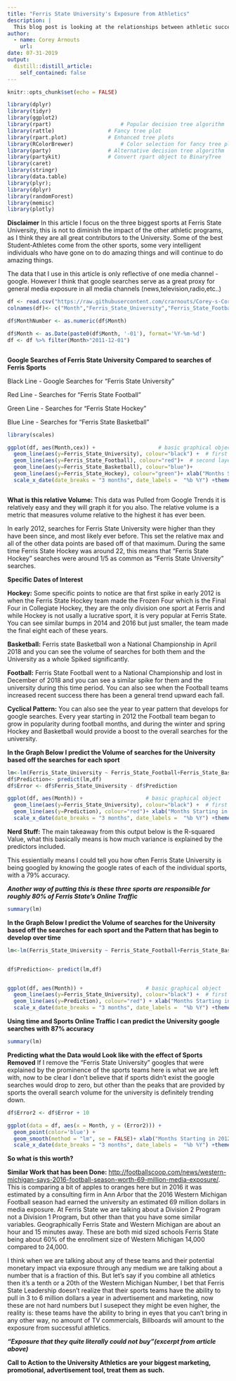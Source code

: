 ---
title: "Ferris State University's Exposure from Athletics"
description: |
  This blog post is looking at the relationships between athletic successes and the exposure that the university gets as a result of the atheltic success. I know in the past I have heard a lot of talk about how Ferris is underfunded and even though we dominant our conference in most sports, we still don't get the resources that we deserve. Since being an student-athlete at this fine univeristy I have made my living quantifying different things and I love problem solving. So below you will see my approach to proving the worth of athletics to Ferris State University.
author:
  - name: Corey Arnouts
    url: 
date: 07-31-2019
output:
  distill::distill_article:
    self_contained: false
---

```{r setup, include=FALSE}
knitr::opts_chunk$set(echo = FALSE)
```



```{r, message=FALSE,echo=FALSE, warning=FALSE}
library(dplyr)
library(tidyr)
library(ggplot2)
library(rpart)				        # Popular decision tree algorithm
library(rattle)					# Fancy tree plot
library(rpart.plot)				# Enhanced tree plots
library(RColorBrewer)				# Color selection for fancy tree plot
library(party)					# Alternative decision tree algorithm
library(partykit)				# Convert rpart object to BinaryTree
library(caret)
library(stringr)
library(data.table)
library(plyr);
library(dplyr)
library(randomForest)
library(memisc)
library(plotly)

```


**Disclaimer**
In this article I focus on the three biggest sports at Ferris State University, this is not to diminish the impact of the other athletic programs, as I think they are all great contributors to the University. Some of the best Student-Athletes come from the other sports, some very intelligent individuals who have gone on to do amazing things and will continue to do amazing things. 

The data that I use in this article is only reflective of one media channel - google. However I think that google searches serve as a great proxy for general media exposure in all media channels (news,television,radio,etc..)

```{r, message=FALSE,echo=FALSE, warning=FALSE}

df <- read.csv("https://raw.githubusercontent.com/crarnouts/Corey-s-Correlations/master/Ferris_Searches.csv")
colnames(df)<- c("Month","Ferris_State_University","Ferris_State_Football","Ferris_State_Basketball","Ferris_State_Hockey")

df$MonthNumber <- as.numeric(df$Month)

df$Month <- as.Date(paste0(df$Month, '-01'), format='%Y-%m-%d')
df <- df %>% filter(Month>"2011-12-01")



```


**Google Searches of Ferris State University Compared to searches of Ferris Sports**

Black Line - Google Searches for "Ferris State University"

Red Line - Searches for "Ferris State Football"

Green Line - Searches for "Ferris State Hockey"

Blue Line - Searches for "Ferris State Basketball"

```{r, message=FALSE,echo=FALSE, warning=FALSE}
library(scales)

ggplot(df, aes(Month,cex)) +                    # basic graphical object
  geom_line(aes(y=Ferris_State_University), colour="black") +  # first layer
  geom_line(aes(y=Ferris_State_Football), colour="red")+  # second layer
  geom_line(aes(y=Ferris_State_Basketball), colour="blue")+
  geom_line(aes(y=Ferris_State_Hockey), colour="green")+ xlab("Months Starting in 2012")+
  scale_x_date(date_breaks = "3 months", date_labels =  "%b %Y") +theme(axis.text.x=element_text(angle=60, hjust=1,size = 8))+ylab("Relative Volume")+ggtitle("Google Searches - University, Football,Hockey, and Basketball")



```
**What is this relative Volume:**
This data was Pulled from Google Trends it is relatively easy and they will graph it for you also. The relative volume is a metric that measures volume relative to the highest it has ever been. 

In early 2012, searches for Ferris State University were higher than they have been since, and most likely ever before. This set the relative max and all of the other data points are based off of that maximum. During the same time Ferris State Hockey was around 22, this means that "Ferris State Hockey" searches were around 1/5 as common as "Ferris State University" searches.

**Specific Dates of Interest**

**Hockey:**
Some specific points to notice are that first spike in early 2012 is when the Ferris State Hockey team made the Frozen Four which is the Final Four in Collegiate Hockey, they are the only division one sport at Ferris and while Hockey is not usally a lucrative sport, it is very popular at Ferris State. You can see similar bumps in 2014 and 2016 but just smaller, the team made the final eight each of these years.

**Basketball:**
Ferris state Basketball won a National Championship in April 2018 and you can see the volume of searches for both them and the University as a whole Spiked significantly.

**Football:**
Ferris State Football went to a National Championship and lost in December of 2018 and you can see a similar spike for them and the university during this time period. You can also see when the Football teams increased recent success there has been a general trend upward each fall.

**Cyclical Pattern:**
You can also see the year to year pattern that develops for google searches. Every year starting in 2012 the Football team began to grow in popularity during football months, and during the winter and spring Hockey and Basketball would provide a boost to the overall searches for the university.


**In the Graph Below I predict the Volume of searches for the University based off the searches for each sport**

```{r, message=FALSE,echo=FALSE, warning=FALSE}


lm<-lm(Ferris_State_University ~ Ferris_State_Football+Ferris_State_Basketball+Ferris_State_Hockey,data=df)
df$Prediction<- predict(lm,df)
df$Error <- df$Ferris_State_University - df$Prediction

ggplot(df, aes(Month)) +                    # basic graphical object
  geom_line(aes(y=Ferris_State_University), colour="black") +  # first layer
  geom_line(aes(y=Prediction), colour="red")+ xlab("Months Starting in 2012")+
  scale_x_date(date_breaks = "3 months", date_labels =  "%b %Y") +theme(axis.text.x=element_text(angle=60, hjust=1,size = 8))+ylab("Relative Volume")+ggtitle("Google Searches for the University as Explained by Sports")


```

**Nerd Stuff:**
The main takeaway from this output below is the R-squared Value, what this basically means is how much variance is explained by the predictors included.

This essientially means I could tell you how often Ferris State University is being googled by knowing the google rates of each of the individual sports, with a 79% accuracy. 

***Another way of putting this is these three sports are responsible for roughly 80% of Ferris State's Online Traffic***

```{r, message=FALSE,echo=FALSE, warning=FALSE}

summary(lm)

```







**In the Graph Below I predict the Volume of searches for the University based off the searches for each sport and the Pattern that has begin to develop over time**

```{r, message=FALSE,echo=FALSE, warning=FALSE}


lm<-lm(Ferris_State_University ~ Ferris_State_Football+Ferris_State_Basketball+Ferris_State_Hockey+MonthNumber,data=df)


df$Prediction<- predict(lm,df)


ggplot(df, aes(Month)) +                    # basic graphical object
  geom_line(aes(y=Ferris_State_University), colour="black") +  # first layer
  geom_line(aes(y=Prediction), colour="red") + xlab("Months Starting in 2012")+
  scale_x_date(date_breaks = "3 months", date_labels =  "%b %Y") +theme(axis.text.x=element_text(angle=60, hjust=1,size = 8))+ylab("Relative Volume")+ggtitle("Google Searches for the University as Explained by Sports and Time")


```


**Using time and Sports Online Traffic I can predict the University google searches with 87% accuracy**

```{r, message=FALSE,echo=FALSE, warning=FALSE}
summary(lm)
```

**Predicting what the Data would Look like with the effect of Sports Removed**
If I remove the "Ferris State University" googles that were explained by the prominence of the sports teams here is what we are left with, now to be clear I don't believe that if sports didn't exist the google searches would drop to zero, but other than the peaks that are provided by sports the overall search volume for the university is definitely trending down.

```{r}
df$Error2 <- df$Error + 10

ggplot(data = df, aes(x = Month, y = (Error2))) + 
  geom_point(color='blue') +
  geom_smooth(method = "lm", se = FALSE)+ xlab("Months Starting in 2012")+
  scale_x_date(date_breaks = "3 months", date_labels =  "%b %Y") +theme(axis.text.x=element_text(angle=60, hjust=1,size = 8))+ylab("Relative Volume")+ggtitle("Relative Volume Trend with Sports Removed")+ylim(0,20)

```



**So what is this worth?**


**Similar Work that has been Done:**
 <http://footballscoop.com/news/western-michigan-says-2016-football-season-worth-69-million-media-exposure/>.
 This is comparing a bit of apples to oranges here but in 2016 it was estimated by a consulting firm in Ann Arbor that the 2016 Western Michigan Football season had earned the university an estimated 69 million dollars in media exposure.
 At Ferris State we are talking about a Division 2 Program not a Division 1 Program, but other than that you have some similar variables. Geographically Ferris State and Western Michigan are about an hour and 15 minutes away. These are both mid sized schools Ferris State being about 60% of the enrollment size of Western Michigan 14,000 compared to 24,000.

I think when we are talking about any of these teams and their potential monetary impact via exposure through any medium we are talking about a number that is a fraction of this. But let's say if you combine all athletics then it's a tenth or a 20th of the Western Michigan Number, I bet that Ferris State Leadership doesn't realize that their sports teams have the ability to pull in 3 to 6 million dollars a year in advertisement and marketing, now these are not hard numbers but I susepect they might be even higher, the reality is: these teams have the ability to bring in eyes that you can't bring in any other way, no amount of TV commercials, Billboards will amount to the exposure from successful athletics.
 
***"Exposure that they quite literally could not buy"(excerpt from article above)***

**Call to Action to the University Athletics are your biggest marketing, promotional, advertisement tool, treat them as such.**

